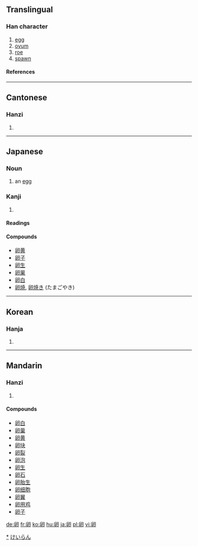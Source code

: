 {{see|卵}}

==Translingual==
===Han character===
{{Han char|rn=26|rad=卩|as=05|sn=7|four=7772<sub>0</sub>|canj=竹竹尸中戈 (HHSLI)}}
# [[egg]]
# [[ovum]]
# [[roe]]
# [[spawn]]
====References====
{{Han ref|kx=0159.200|dkj=02857|dj=0365.010|hdz=10313.040|uh=5375|ud=21365|bh=A75A|bd=42842}}
----
==Cantonese==
===Hanzi===
{{yue-hanzi|jyut=|y=leun5}}
# {{defn|Cantonese}}
----
==Japanese==
===Noun===
{{ja-noun|k|hira=たまご|rom=tamago}}
# an [[egg]]
[[Category:ja:Eggs|*]]
[[Category:ja:Foods|けいらん]]
===Kanji===
{{ja-kanji|grade=|rs=卩05}}
# {{defn|Japanese}} 
====Readings====
{{ja-readings|on=[[らん]] (ran), [[こん]] (kon)|kun=[[たまご]] (tamago)}}

====Compounds====
*[[卵黄]]
*[[卵子]]
*[[卵生]]
*[[卵巣]]
*[[卵白]]
*[[卵焼]], [[卵焼き]] (たまごやき)
----

==Korean==
===Hanja===
{{ko-hanja|hangeul=란|rv=ran|mr=ran}}
# {{defn|Korean}}
----
==Mandarin==
===Hanzi===
{{cmn-hanzi|pin=[[luǎn]] (luan3)|wg=luan<sup>3</sup>}}
# {{defn|Mandarin}}

====Compounds====
*[[卵白]]
*[[卵巢]]
*[[卵黄]]
*[[卵块]]
*[[卵裂]]
*[[卵泡]]
*[[卵生]]
*[[卵石]]
*[[卵胎生]]
*[[卵细胞]]
*[[卵翼]]
*[[卵用鸡]]
*[[卵子]]

[[de:卵]]
[[fr:卵]]
[[ko:卵]]
[[hu:卵]]
[[ja:卵]]
[[pl:卵]]
[[vi:卵]]